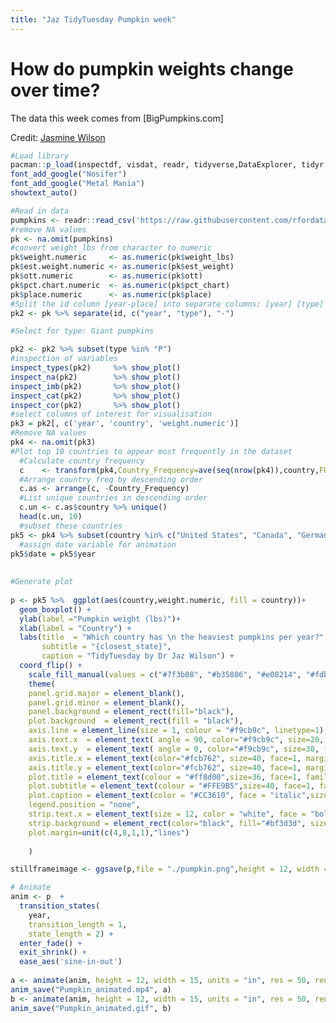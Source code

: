 ```yaml
---
title: "Jaz TidyTuesday Pumpkin week"
---
```

# How do pumpkin weights change over time? 

The data this week comes from [BigPumpkins.com]

Credit: [Jasmine Wilson](Twitter: @Wilson_Jaz)

```r
#Load library
pacman::p_load(inspectdf, visdat, readr, tidyverse,DataExplorer, tidyr, plyr,epiDisplay, showtext, ggplot2, gganimate,ggtext,av,gifski,png)
font_add_google("Nosifer")
font_add_google("Metal Mania")
showtext_auto()
```


```r
#Read in data 
pumpkins <- readr::read_csv('https://raw.githubusercontent.com/rfordatascience/tidytuesday/master/data/2021/2021-10-19/pumpkins.csv')
#remove NA values
pk <- na.omit(pumpkins)
#convert weight_lbs from character to numeric
pk$weight.numeric     <- as.numeric(pk$weight_lbs)
pk$est.weight.numeric <- as.numeric(pk$est_weight)
pk$ott.numeric        <- as.numeric(pk$ott)
pk$pct.chart.numeric  <- as.numeric(pk$pct_chart)
pk$place.numeric      <- as.numeric(pk$place)
#Split the id column [year-place] into separate columns: [year] [type]
pk2 <- pk %>% separate(id, c("year", "type"), "-")

#Select for type: Giant pumpkins

pk2 <- pk2 %>% subset(type %in% "P")
#inspection of variables 
inspect_types(pk2)     %>% show_plot()
inspect_na(pk2)        %>% show_plot()
inspect_imb(pk2)       %>% show_plot()
inspect_cat(pk2)       %>% show_plot()
inspect_cor(pk2)       %>% show_plot()
#select columns of interest for visualisation 
pk3 = pk2[, c('year', 'country', 'weight.numeric')]
#Remove NA values
pk4 <- na.omit(pk3)
#Plot top 10 countries to appear most frequently in the dataset 
  #Calculate country frequency 
  c    <- transform(pk4,Country_Frequency=ave(seq(nrow(pk4)),country,FUN=length))
  #Arrange country freq by descending order
  c.as <- arrange(c, -Country_Frequency)
  #List unique countries in descending order
  c.un <- c.as$country %>% unique()
  head(c.un, 10)
  #subset these countries 
pk5 <- pk4 %>% subset(country %in% c("United States", "Canada", "Germany", "Italy", "Austria", "Japan", "United Kingdom", "Belgium", "Spain", "Slovenia"))
  #assign date variable for animation  
pk5$date = pk5$year
 
 
#Generate plot
 
p <- pk5 %>%  ggplot(aes(country,weight.numeric, fill = country))+
  geom_boxplot() +
  ylab(label ="Pumpkin weight (lbs)")+
  xlab(label = "Country") +
  labs(title  = "Which country has \n the heaviest pumpkins per year?",
       subtitle = "{closest_state}",
       caption = "TidyTuesday by Dr Jaz Wilson") + 
  coord_flip() +
    scale_fill_manual(values = c("#7f3b08", "#b35806", "#e08214", "#fdb863", "#fee0b6", "#d8daeb", "#b2abd2", "#8073ac", "#9e7be7", "#6318ff"))+
    theme(
    panel.grid.major = element_blank(), 
    panel.grid.minor = element_blank(),
    panel.background = element_rect(fill="black"),
    plot.background  = element_rect(fill = "black"),
    axis.line = element_line(size = 1, colour = "#f9cb9c", linetype=1),
    axis.text.x  = element_text( angle = 90, color="#f9cb9c", size=20, face=1,  family = "Metal Mania"),
    axis.text.y  = element_text( angle = 0, color="#f9cb9c", size=30, face=1, family = "Metal Mania"),
    axis.title.x = element_text(color="#fcb762", size=40, face=1, margin=margin(t=20), family = "Metal Mania"),
    axis.title.y = element_text(color="#fcb762", size=40, face=1, margin=margin(r=20), family = "Metal Mania"),
    plot.title = element_text(colour = "#ff8d00",size=36, face=1, family = "Nosifer", hjust =0.5, vjust = 3),
    plot.subtitle = element_text(colour = "#FFE9B5",size=40, face=1, family = "Metal Mania", hjust =0.5,vjust = 3),
    plot.caption = element_text(color = "#CC3610", face = "italic",size=25, family = "Metal Mania",hjust =-0.5,vjust = 3),
    legend.position = "none",
    strip.text.x = element_text(size = 12, color = "white", face = "bold"),
    strip.background = element_rect(color="black", fill="#bf3d3d", size=1.5, linetype="solid"),
    plot.margin=unit(c(4,8,1,1),"lines")
 
    ) 

stillframeimage <- ggsave(p,file = "./pumpkin.png",height = 12, width = 15, units = "in")

# Animate 
anim <- p  + 
  transition_states(
    year,
    transition_length = 1,
    state_length = 2) +
  enter_fade() + 
  exit_shrink() +
  ease_aes('sine-in-out')
  
a <- animate(anim, height = 12, width = 15, units = "in", res = 50, renderer = av_renderer())
anim_save("Pumpkin_animated.mp4", a)
b <- animate(anim, height = 12, width = 15, units = "in", res = 50, renderer = gifski_renderer("gganim.gif"))
anim_save("Pumpkin_animated.gif", b)

```